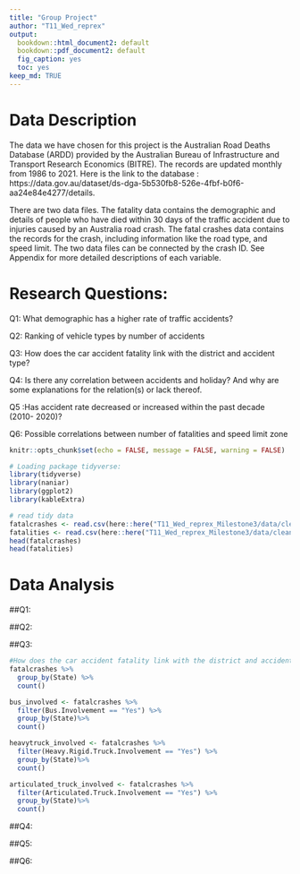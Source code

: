 ```yaml
---
title: "Group Project"
author: "T11_Wed_reprex"
output: 
  bookdown::html_document2: default
  bookdown::pdf_document2: default
  fig_caption: yes
  toc: yes
keep_md: TRUE
---
```



# Data Description
The data we have chosen for this project is the Australian Road Deaths Database (ARDD) provided by the Australian Bureau of Infrastructure and Transport Research Economics (BITRE). The records are updated monthly from 1986 to 2021. Here is the link to the database : https://data.gov.au/dataset/ds-dga-5b530fb8-526e-4fbf-b0f6-aa24e84e4277/details. 

There are two data files. The fatality data contains the demographic and details of people who have died within 30 days of the traffic accident due to injuries caused by an Australia road crash. The fatal crashes data contains the records for the crash, including information like the road type, and speed limit. The two data files can be connected by the crash ID. See Appendix for more detailed descriptions of each variable. 


# Research Questions:
Q1: What demographic has a higher rate of traffic accidents?

Q2: Ranking of vehicle types by number of accidents

Q3: How does the car accident fatality link with the district and accident type? 

Q4: Is there any correlation between accidents and holiday? And why are some explanations for the relation(s) or lack thereof.

Q5 :Has accident rate decreased or increased within the past decade (2010- 2020)? 

Q6: Possible correlations between number of fatalities and speed limit zone 


```r
knitr::opts_chunk$set(echo = FALSE, message = FALSE, warning = FALSE)
```


```r
# Loading package tidyverse:
library(tidyverse)
library(naniar)
library(ggplot2)
library(kableExtra)
```


```r
# read tidy data
fatalcrashes <- read.csv(here::here("T11_Wed_reprex_Milestone3/data/cleaned_fatalcrashes.csv"))
fatalities <- read.csv(here::here("T11_Wed_reprex_Milestone3/data/cleaned_fatalities.csv"))
head(fatalcrashes)
head(fatalities)
```

# Data Analysis

##Q1:


##Q2:


##Q3:
```r
#How does the car accident fatality link with the district and accident type? 
fatalcrashes %>%
  group_by(State) %>%
  count()

bus_involved <- fatalcrashes %>%
  filter(Bus.Involvement == "Yes") %>%
  group_by(State)%>%
  count()

heavytruck_involved <- fatalcrashes %>%
  filter(Heavy.Rigid.Truck.Involvement == "Yes") %>%
  group_by(State)%>%
  count()

articulated_truck_involved <- fatalcrashes %>%
  filter(Articulated.Truck.Involvement == "Yes") %>%
  group_by(State)%>%
  count()
```

##Q4:


##Q5:


##Q6:
